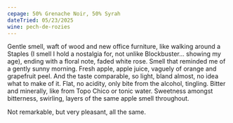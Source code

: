 ```yaml
---
cepage: 50% Grenache Noir, 50% Syrah
dateTried: 05/23/2025
wine: pech-de-rozies
---
```


Gentle smell, waft of wood and new office furniture, like walking around a
Staples (I smell I hold a nostalgia for, not unlike Blockbuster... showing my
age), ending with a floral note, faded white rose. Smell that reminded me of a
gently sunny morning. Fresh apple, apple juice, vaguely of orange and grapefruit
peel. And the taste comparable, so light, bland almost, no idea what to make of
it. Flat, no acidity, only bite from the alcohol, tingling. Bitter and
minerally, like from Topo Chico or tonic water. Sweetness amongst bitterness,
swirling, layers of the same apple smell throughout.

Not remarkable, but very pleasant, all the same.
